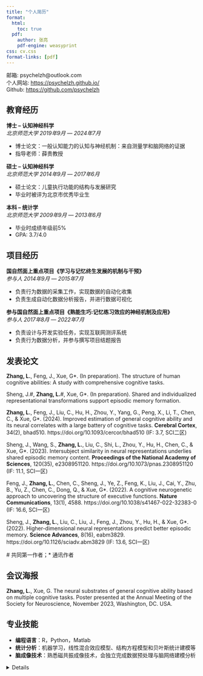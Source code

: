 ```yaml
---
title: "个人简历"
format:
  html:
    toc: true
  pdf:
    author: 张亮
    pdf-engine: weasyprint
css: cv.css
format-links: [pdf]
---
```


::: {.print-only .contact-block}
邮箱: psychelzh\@outlook.com <br> 个人网站: <https://psychelzh.github.io/> <br> Github: <https://github.com/psychelzh>
:::

## 教育经历

**博士 -- 认知神经科学** <br> *北京师范大学* [*2019年9月 --- 2024年7月*]{.cvdate}

-   博士论文：一般认知能力的认知与神经机制：来自测量学和脑网络的证据
-   指导老师：薛贵教授

**硕士 -- 认知神经科学** <br> *北京师范大学* [*2014年9月 --- 2017年6月*]{.cvdate}

-   硕士论文：儿童执行功能的结构与发展研究
-   毕业时被评为北京市优秀毕业生

**本科 -- 统计学** <br> *北京师范大学* [*2009年9月 --- 2013年6月*]{.cvdate}

-   毕业时成绩年级前5%
-   GPA: 3.7/4.0

## 项目经历

**国自然面上重点项目《学习与记忆终生发展的机制与干预》** <br> *参与人* [*2014年9月 --- 2015年7月*]{.cvdate}

-   负责行为数据的采集工作，实现数据的自动化收集
-   负责生成自动化数据分析报告，并进行数据可视化

**参与国自然面上重点项目《熟能生巧:记忆练习效应的神经机制及应用》** <br> *参与人* [*2017年8月 --- 2022年7月*]{.cvdate}

-   负责设计与开发实验任务，实现互联网测评系统
-   负责行为数据分析，并参与撰写项目结题报告

## 发表论文 {style="page-break-before: always"}

**Zhang, L.**, Feng, J., Xue, G*. (In preparation). The structure of human cognitive abilities: A study with comprehensive cognitive tasks.

Sheng, J.#, **Zhang, L.**#, Xue, G*. (In preparation). Shared and individualized representational transformations support episodic memory formation.

**Zhang, L.**, Feng, J., Liu, C., Hu, H., Zhou, Y., Yang, G., Peng, X., Li, T., Chen, C., & Xue, G*. (2024). Improved estimation of general cognitive ability and its neural correlates with a large battery of cognitive tasks. **Cerebral Cortex**, 34(2), bhad510. https://doi.org/10.1093/cercor/bhad510 (IF: 3.7, SCI二区)

Sheng, J., Wang, S., **Zhang, L.**, Liu, C., Shi, L., Zhou, Y., Hu, H., Chen, C., & Xue, G*. (2023). Intersubject similarity in neural representations underlies shared episodic memory content. **Proceedings of the National Academy of Sciences**, 120(35), e2308951120. https://doi.org/10.1073/pnas.2308951120 (IF: 11.1, SCI一区)

Feng, J., **Zhang, L.**, Chen, C., Sheng, J., Ye, Z., Feng, K., Liu, J., Cai, Y., Zhu, B., Yu, Z., Chen, C., Dong, Q., & Xue, G*. (2022). A cognitive neurogenetic approach to uncovering the structure of executive functions. **Nature Communications**, 13(1), 4588. https://doi.org/10.1038/s41467-022-32383-0 (IF: 16.6, SCI一区)

Sheng, J., **Zhang, L.**, Liu, C., Liu, J., Feng, J., Zhou, Y., Hu, H., & Xue, G*. (2022). Higher-dimensional neural representations predict better episodic memory. **Science Advances**, 8(16), eabm3829. https://doi.org/10.1126/sciadv.abm3829 (IF: 13.6, SCI一区)

\# 共同第一作者；* 通讯作者

## 会议海报

**Zhang, L.**, Xue, G. The neural substrates of general cognitive ability based on multiple cognitive tasks. Poster presented at the Annual Meeting of the Society for Neuroscience, November 2023, Washington, DC. USA.

## 专业技能

-   **编程语言**：R，Python，Matlab
-   **统计分析**：机器学习，线性混合效应模型、结构方程模型和贝叶斯统计建模等
-   **脑成像技术**：熟悉磁共振成像技术，会独立完成数据预处理与脑网络建模分析

::: {.no-print}
<details>Created based on tutorial of <https://www.cynthiahqy.com/posts/cv-html-pdf/></details>
:::
